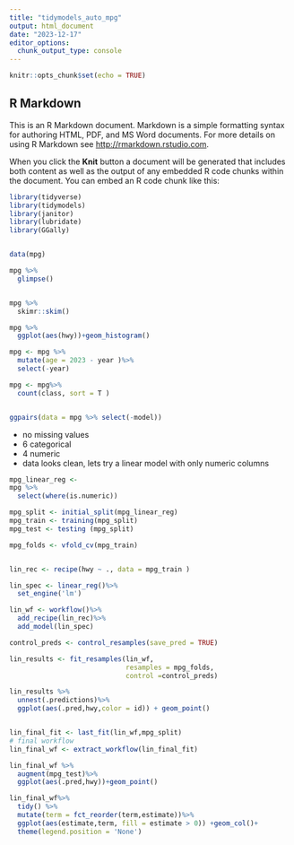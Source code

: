 ```yaml
---
title: "tidymodels_auto_mpg"
output: html_document
date: "2023-12-17"
editor_options: 
  chunk_output_type: console
---
```


```r
knitr::opts_chunk$set(echo = TRUE)
```

## R Markdown

This is an R Markdown document. Markdown is a simple formatting syntax for authoring HTML, PDF, and MS Word documents. For more details on using R Markdown see <http://rmarkdown.rstudio.com>.

When you click the **Knit** button a document will be generated that includes both content as well as the output of any embedded R code chunks within the document. You can embed an R code chunk like this:

```r

library(tidyverse)
library(tidymodels)
library(janitor)
library(lubridate)
library(GGally)


data(mpg)

mpg %>% 
  glimpse()


mpg %>% 
  skimr::skim()

mpg %>% 
  ggplot(aes(hwy))+geom_histogram()

mpg <- mpg %>% 
  mutate(age = 2023 - year )%>%
  select(-year)

mpg <- mpg%>% 
  count(class, sort = T )


ggpairs(data = mpg %>% select(-model))


```

- no missing values 
- 6 categorical 
- 4 numeric 
- data looks clean, lets try a linear model with only numeric columns 



```r

mpg_linear_reg <- 
mpg %>% 
  select(where(is.numeric)) 

mpg_split <- initial_split(mpg_linear_reg)
mpg_train <- training(mpg_split)
mpg_test <- testing (mpg_split)

mpg_folds <- vfold_cv(mpg_train)


lin_rec <- recipe(hwy ~ ., data = mpg_train )

lin_spec <- linear_reg()%>% 
  set_engine('lm')

lin_wf <- workflow()%>% 
  add_recipe(lin_rec)%>% 
  add_model(lin_spec)

control_preds <- control_resamples(save_pred = TRUE)

lin_results <- fit_resamples(lin_wf,
                             resamples = mpg_folds,
                             control =control_preds)

lin_results %>% 
  unnest(.predictions)%>% 
  ggplot(aes(.pred,hwy,color = id)) + geom_point()


lin_final_fit <- last_fit(lin_wf,mpg_split)
# final workflow
lin_final_wf <- extract_workflow(lin_final_fit)

lin_final_wf %>%
  augment(mpg_test)%>%
  ggplot(aes(.pred,hwy))+geom_point()

lin_final_wf%>%
  tidy() %>% 
  mutate(term = fct_reorder(term,estimate))%>%
  ggplot(aes(estimate,term, fill = estimate > 0)) +geom_col()+
  theme(legend.position = 'None')

```





